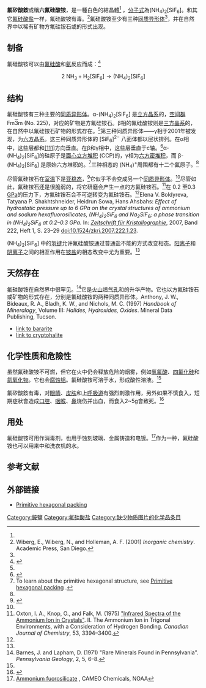 {{Chembox
|   Name = 氟硅酸铵
| ImageFile = Diammonium-hexafluorosilicate-unit-cell-3D-balls-A.png
|   IUPACName = Ammonium fluorosilicate
|   OtherNames = 氟硅化铵；硅氟化铵；六氟硅酸铵
|Section1={{Chembox Identifiers
| CASNo = 16919-19-0
| CASNo_Ref = {{cascite|correct|CAS}}
| UNII_Ref = {{fdacite|correct|FDA}}
| UNII = 1X545W620G
| PubChem = 28145
| ChemSpiderID = 26182
| ChemSpiderID_Ref = {{chemspidercite|correct|chemspider}}
| EINECS = 240-968-3
| UNNumber = 2854
| RTECS = VV7800000
| SMILES = F[Si-2](F)(F)(F)(F)F.[NH4+].[NH4+]
| SMILES1 = [NH4+].[NH4+].F[Si--](F)(F)(F)(F)F
| StdInChI_Ref = {{stdinchicite|correct|chemspider}}
| StdInChI = 1S/F6Si.2H3N/c1-7(2,3,4,5)6;;/h;2*1H3/q-2;;/p+2
| InChI = 1/F6Si.2H3N/c1-7(2,3,4,5)6;;/h;2*1H3/q-2;;/p+2
| StdInChIKey_Ref = {{stdinchicite|correct|chemspider}}
| StdInChIKey = ITHIMUMYFVCXSL-UHFFFAOYSA-P
| InChIKey = ITHIMUMYFVCXSL-SKRXCDHZAK}}
|Section2={{Chembox Properties
| Formula = (NH<sub>4</sub>)<sub>2</sub>[SiF<sub>6</sub>] 
| Appearance = 无色至白色晶体<ref name="GESTIS">{{GESTIS|Name=Ammoniumhexafluorosilikat|ZVG=500032|CAS=16919-19-0|Abruf=2018-01-08}}</ref>
| Density = 2.01 g cm<sup>−3</sup><ref name="GESTIS" />
| MeltingPtC = 100
| Melting_notes = 分解<ref>{{Cite web |url=http://chemicalland21.com/industrialchem/inorganic/AMMONIUM%20SILICOFLUORIDE.htm |title=ammonium silicofluoride |access-date=2021-11-26 |archive-date=2011-09-30 |archive-url=https://web.archive.org/web/20110930041726/http://chemicalland21.com/industrialchem/inorganic/AMMONIUM%20SILICOFLUORIDE.htm |dead-url=no }}</ref>
| Solubility= 186 g/L 当 17℃<ref name="GESTIS" />
|SolubleOther=可溶于醇}}
|Section7={{Chembox Hazards
| Reference= <ref>{{Cite web|url=https://pubchem.ncbi.nlm.nih.gov/compound/Ammonium_hexafluorosilicate|title=Ammonium Hexafluorosilicate|website=PubChem|publisher=National Institute of Health|access-date=October 12, 2017|archive-date=2021-11-26|archive-url=https://web.archive.org/web/20211126073312/https://pubchem.ncbi.nlm.nih.gov/compound/Ammonium_hexafluorosilicate|dead-url=no}}</ref><ref>{{Cite web|url=https://www.fishersci.com/store/msds?partNumber=AC310930250&productDescription=AMMONIUM+HEXAFLUOROSILIC+25GR&vendorId=VN00032119&countryCode=US&language=en|title=SAFETY DATA SHEET Ammonium hexafluorosilicate, 99.999%|website=Fisher Scientific|archive-url=https://web.archive.org/web/20171016122519/https://www.fishersci.com/store/msds?partNumber=AC310930250&productDescription=AMMONIUM+HEXAFLUOROSILIC+25GR&vendorId=VN00032119&countryCode=US&language=en|archive-date=2017-10-16|url-status=dead|access-date=October 15, 2017}}</ref>
| ExternalSDS = [https://www.chemicalbook.com/ProductMSDSDetailCB0691538_EN.htm ChemicalBook MSDS]
| NFPA-H = 3
| NFPA-F = 0
| NFPA-R = 0
| NFPA-O = ACID
| GHSPictograms = {{GHS05|Corrosive}}{{GHS06|Acute Toxicity}}{{GHS08|target organ toxicity}}
| GHSSignalWord = DANGER
| HPhrases = {{H-phrases|301|311|315|319|331|335|372}}
| PPhrases = {{P-phrases|260|261|264|270|271|280|301+310|302+352|304+340|305+351+338|312|314|321|330|332+313|337+313|362|403+233|405|501}}
  }}
|Section8={{Chembox Related
| OtherCations = [[氟硅酸|氟硅酸]]<br />[[氟硅酸钠|氟硅酸钠]]}}
}}
'''氟矽酸銨'''或稱'''六氟硅酸铵'''，是一種白色的結晶體<ref name="Cameo"/> ，[[分子式|分子式]]為(NH<sub>4</sub>)<sub>2</sub>[SiF<sub>6</sub>]。和其它[[氟硅酸盐|氟硅酸盐]]一样，氟硅酸铵有毒。<ref name="Wiberg">Wiberg, E., Wiberg, N., and Holleman, A. F. (2001) ''Inorganic chemistry''. Academic Press, San Diego.</ref>氟硅酸铵至少有三种[[同质异形体|同质异形体]]<ref name="Boldyreva"/>，并在自然界中以稀有矿物方氟硅铵石或{{le|氟硅铵石|bararite}}的形式出现。

==制备 ==
氟硅酸铵可以由[[氟硅酸|氟硅酸]]和[[氨|氨]]反应而成：<ref name="HSDB">{{HSDB|ID=472|Name=AMMONIUM SILICOFLUORIDE|Abruf=2016-11-25}}</ref>

:<math>\mathrm{2 \ NH_3 + H_2[SiF_6] \longrightarrow (NH_4)_2[SiF_6]}</math>

==结构==
氟硅酸铵有三种主要的[[同质异形体|同质异形体]]。α-(NH<sub>4</sub>)<sub>2</sub>[SiF<sub>6</sub>] 是[[立方晶系|立方晶系]]的，[[空间群|空间群]] Fm<u style="text-decoration:overline">3</u>m (No. 225)，对应的矿物是方氟硅铵石。β相的氟硅酸铵则是[[三方晶系|三方晶系]]的，在自然中以氟硅铵石矿物的形式存在。<ref name=anth/>第三种同质异形体——γ相于2001年被发现，为[[六方晶系|六方晶系]]。这三种同质异形体的 [SiF<sub>6</sub>]<sup>2−</sup> 八面体都以层状排列。在α相中，这些层都和[[密勒指数|[111]]]方向垂直。在β和γ相中，这些层垂直于c轴。<ref name="Boldyreva">{{cite journal|author =Boldyreva, E. V.|author-link1=Elena Boldyreva |author2=Shakhtshneider, T. P. |author3=Sowa, H. |author4=Ahsbas, H. |year=2007|title=Effect of hydrostatic pressure up to 6 GPa on the crystal structures of ammonium and sodium hexafluorosilicates, (NH<sub>4</sub>)<sub>2</sub>[SiF<sub>6</sub>] and Na<sub>2</sub>[SiF<sub>6</sub>]; a phase transition in (NH<sub>4</sub>)<sub>2</sub>[SiF<sub>6</sub>] at 0.2–0.3 GPa|journal=Zeitschrift für Kristallographie|pages=23–29|doi=10.1524/zkri.2007.222.1.23|volume=222}}</ref>α-(NH<sub>4</sub>)<sub>2</sub>[SiF<sub>6</sub>]的硅原子是[[面心立方堆积|面心立方堆积]] (CCP)的，γ相为[[六方密堆积|六方密堆积]]，而 β-(NH<sub>4</sub>)<sub>2</sub>[SiF<sub>6</sub>] 是原始六方堆积的。<ref>To learn about the primitive hexagonal structure, see [http://www.polymorf.net/matter4.htm Primitive hexagonal packing] {{webarchive|url=https://web.archive.org/web/20090526142134/http://www.polymorf.net/matter4.htm |date=2009-05-26 }}.</ref>三种相态的 (NH<sub>4</sub>)<sup>+</sup>周围都有十二个[[氟|氟]]原子。<ref name="Boldyreva"/>

尽管氟硅铵石在[[室温|室温]]下是[[亚稳态|亚稳态]]，<ref name="Schlemper2">{{cite journal|doi=10.1063/1.1727071|title=Structure of Cubic Ammonium Fluosilicate: Neutron-Diffraction and Neutron-Inelastic-Scattering Studies|year=1966|last1=Schlemper|first1=Elmer O.|journal=The Journal of Chemical Physics|volume=44|pages=2499|issue=6}}</ref>它似乎不会变成另一个[[同质异形体|同质异形体]]。<ref name="Boldyreva"/>尽管如此，氟硅铵石还是很脆弱的，将它研磨会产生一点的方氟硅铵石。<ref name="Oxton">Oxton, I. A., Knop, O., and Falk, M. (1975) [https://archive.is/20121216022602/http://article.pubs.nrc-cnrc.gc.ca/ppv/RPViewDoc?issn=1480-3291&volume=53&issue=22&startPage=3394 "Infrared Spectra of the Ammonium Ion in Crystals"]. II. The Ammonium Ion in Trigonal Environments, with a Consideration of Hydrogen Bonding. ''Canadian Journal of Chemistry'', 53, 3394–3400.</ref>在 0.2 至0.3 [[帕斯卡|GPa]]的压力下，方氟硅铵石会不可逆转变为氟硅铵石。<ref name="DOI10.1524/zkri.2007.222.1.23">Elena V. Boldyreva, Tatyana P. Shakhtshneider, Heidrun Sowa, Hans Ahsbahs: ''Effect of hydrostatic pressure up to 6 GPa on the crystal structures of ammonium and sodium hexafluorosilicates, (NH<sub>4</sub>)<sub>2</sub>SiF<sub>6</sub> and Na<sub>2</sub>SiF<sub>6</sub>; a phase transition in (NH<sub>4</sub>)<sub>2</sub>SiF<sub>6</sub> at 0.2–0.3 GPa.'' In: ''[[Zeitschrift_für_Kristallographie|Zeitschrift für Kristallographie]]'', 2007, Band 222, Heft 1, S. 23–29 [[doi:10.1524/zkri.2007.222.1.23|doi:10.1524/zkri.2007.222.1.23]].</ref>

(NH<sub>4</sub>)<sub>2</sub>[SiF<sub>6</sub>] 中的[[氢键|氢键]]允许氟硅酸铵通过普通盐不能的方式改变相态。[[阳离子|阳离子]]和[[阴离子|阴离子]]之间的相互作用在[[铵盐|铵盐]]的相态改变中尤为重要。<ref name="Boldyreva"/>

==天然存在==
氟硅酸铵在自然界中很罕见。<ref>Barnes, J. and Lapham, D. (1971) "Rare Minerals Found in Pennsylvania". ''Pennsylvania Geology'', 2, 5, 6–8.</ref>它是[[火山喷气孔|火山喷气孔]]和{{le|煤层火|Coal seam fire}}的升华产物。它也以方氟硅铵石或{{le|氟硅铵石|bararite}}矿物的形式存在，分别是氟硅酸铵的两种同质异形体。<ref name=anth>Anthony, J. W., Bideaux, R. A., Bladh, K. W., and Nichols, M. C. (1997) ''Handbook of Mineralogy'', Volume III: ''Halides, Hydroxides, Oxides''. Mineral Data Publishing, Tucson.
*[http://www.handbookofmineralogy.org/pdfs/BARARITE.pdf link to bararite] {{Wayback|url=http://www.handbookofmineralogy.org/pdfs/BARARITE.pdf |date=20160401193238 }}
*[http://www.handbookofmineralogy.org/pdfs/CRYPTOHALITE.pdf link to cryptohalite] {{Wayback|url=http://www.handbookofmineralogy.org/pdfs/CRYPTOHALITE.pdf |date=20211202010021 }}</ref>

==化学性质和危險性==
虽然氟硅酸铵不可燃，但它在火中仍会释放危险的烟雾，例如[[氢氟酸|氢氟酸]]、[[四氟化硅|四氟化硅]]和[[氮氧化物|氮氧化物]]。它也会[[腐蚀|腐蚀]][[铝|铝]]。氟硅酸铵可溶于水，形成酸性溶液。<ref name="Cameo"/>

氟矽酸銨有毒，对[[眼睛|眼睛]]、[[皮肤|皮肤]]和上[[呼吸道|呼吸道]]有强烈刺激作用，另外如果不慎食入，短期症狀會造成[[口腔|口腔]]、[[咽喉|咽喉]]、[[鼻|鼻]]烧伤并出血，而食入2~5g會致死。<ref>{{cite web |url=http://www.21cnlab.com/shiji/MSDS/2007-11-24/1034.html |title=氟硅酸铵 |publisher=21世纪实验室 |accessdate=2008-04-19 }}{{dead link|date=2018年3月 |bot=InternetArchiveBot |fix-attempted=yes }} </ref>

==用处==
氟硅酸铵可用作消毒剂，也用于蚀刻玻璃、金属铸造和电镀。<ref name="Cameo">[http://cameochemicals.noaa.gov/chemical/5407 Ammonium fuorosilicate] {{Wayback|url=http://cameochemicals.noaa.gov/chemical/5407 |date=20090802070930 }}, CAMEO Chemicals, NOAA</ref>作为一种{{le|洗衣酸|laundry sour}}，氟硅酸铵也可以用来中和洗衣机的水。

==参考文献==
{{reflist}}

== 外部链接 ==
*[https://web.archive.org/web/20090526142134/http://www.polymorf.net/matter4.htm Primitive hexagonal packing]
{{commons category|Diammonium hexafluorosilicate}}

{{铵盐}}
{{氟硅酸盐}}
[[Category:銨鹽|Category:銨鹽]]
[[Category:氟硅酸盐|Category:氟硅酸盐]]
[[Category:缺少物质图片的化学品条目|Category:缺少物质图片的化学品条目]]